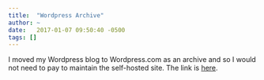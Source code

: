 ```yaml
---
title:  "Wordpress Archive"
author: ~
date:   2017-01-07 09:50:40 -0500
tags: []
---
```


I moved my Wordpress blog to Wordpress.com as an archive and so I would not need to pay to maintain the self-hosted site. The link is [here](https://jmichaelrosenbergblog.wordpress.com/).
